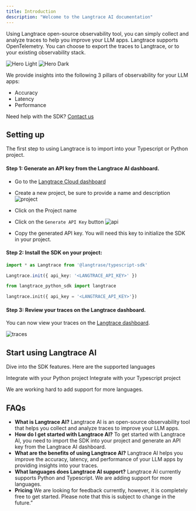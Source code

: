 ```yaml
---
title: Introduction
description: "Welcome to the Langtrace AI documentation"
---
```


Using Langtrace open-source observability tool, you can simply collect and analyze traces to help you improve your LLM apps. Langtrace supports OpenTelemetry. You can choose to export the traces to Langtrace, or to your existing observability stack.

<img
  className="block dark:hidden"
  src="/images/metrics-light.png"
  alt="Hero Light"
/>
<img
  className="hidden dark:block"
  src="/images/metrics-dark.png"
  alt="Hero Dark"
/>

We provide insights into the following 3 pillars of observability for your LLM apps:

- Accuracy
- Latency
- Performance

Need help with the SDK? [Contact us](support@langtrace.ai)

## Setting up

The first step to using Langtrace is to import into your Typescript or Python project.

#### Step 1: Generate an API key from the Langtrace AI dashboard.

- Go to the [Langtrace Cloud dashboard](https://langtrace.ai/projects)
- Create a new project, be sure to provide a name and description
  ![project](/images/SCR-20240402-kzzp-2.png)

- Click on the Project name
- Click on the `Generate API Key` button
  ![api](/images/SCR-20240402-lblq-2.png)

- Copy the generated API key. You will need this key to initialize the SDK in your project.

#### Step 2: Install the SDK on your project:

<CodeGroup>

```typescript Typescript
import * as Langtrace from '@langtrase/typescript-sdk'

Langtrace.init({ api_key: '<LANGTRACE_API_KEY>' })

```

```python Python
from langtrace_python_sdk import langtrace

langtrace.init({ api_key = '<LANGTRACE_API_KEY>'})
```

</CodeGroup>

#### Step 3: Review your traces on the Langtrace dashboard.

You can now view your traces on the [Langtrace dashboard](https://langtrace.ai/projects).

![traces](/images/trace.png)

## Start using Langtrace AI

Dive into the SDK features. Here are the supported languages

<CardGroup cols={2}>
  <Card
    title="Python SDK"
    icon="python"
    href="/quickstart"
  >
    Integrate with your Python project
  </Card>
  <Card
    title="Typescript SDK"
    icon="node-js"
    href="/quickstart"
  >
     Integrate with your Typescript project
  </Card>

</CardGroup>

We are working hard to add support for more languages.

## FAQs

- **What is Langtrace AI?**
  Langtrace AI is an open-source observability tool that helps you collect and analyze traces to improve your LLM apps.
- **How do I get started with Langtrace AI?**
  To get started with Langtrace AI, you need to import the SDK into your project and generate an API key from the Langtrace AI dashboard.
- **What are the benefits of using Langtrace AI?**
  Langtrace AI helps you improve the accuracy, latency, and performance of your LLM apps by providing insights into your traces.
- **What languages does Langtrace AI support?**
  Langtrace AI currently supports Python and Typescript. We are adding support for more languages.
- **Pricing**
  We are looking for feedback currently, however, it is completely free to get started. Please note that this is subject to change in the future.”

